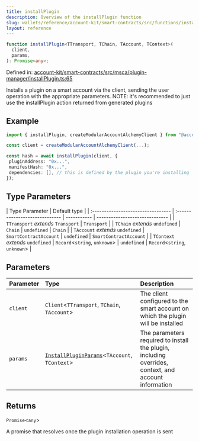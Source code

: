 ```yaml
---
title: installPlugin
description: Overview of the installPlugin function
slug: wallets/reference/account-kit/smart-contracts/src/functions/installPlugin
layout: reference
---
```


```ts
function installPlugin<TTransport, TChain, TAccount, TContext>(
  client,
  params,
): Promise<any>;
```

Defined in: [account-kit/smart-contracts/src/msca/plugin-manager/installPlugin.ts:65](https://github.com/alchemyplatform/aa-sdk/blob/49e74eee8606f480b200b4612d00d950da8a8742/account-kit/smart-contracts/src/msca/plugin-manager/installPlugin.ts#L65)

Installs a plugin on a smart account via the client, sending the user operation with the appropriate parameters.
NOTE: it's recommended to just use the installPlugin action returned from generated plugins

## Example

```ts
import { installPlugin, createModularAccountAlchemyClient } from "@account-kit/smart-contracts";

const client = createModularAccountAlchemyClient(...);

const hash = await installPlugin(client, {
 pluginAddress: "0x...",
 manifestHash: "0x...",
 dependencies: [], // this is defined by the plugin you're installing
});
```

## Type Parameters

| Type Parameter                     | Default type                   |
| :--------------------------------- | :----------------------------- | ----------- | ------------------------------ |
| `TTransport` _extends_ `Transport` | `Transport`                    |
| `TChain` _extends_ `undefined`     | `Chain`                        | `undefined` | `Chain`                        |
| `TAccount` _extends_ `undefined`   | `SmartContractAccount`         | `undefined` | `SmartContractAccount`         |
| `TContext` _extends_ `undefined`   | `Record`\<`string`, `unknown`> | `undefined` | `Record`\<`string`, `unknown`> |

## Parameters

| Parameter | Type                                                                                      | Description                                                                                          |
| :-------- | :---------------------------------------------------------------------------------------- | :--------------------------------------------------------------------------------------------------- |
| `client`  | `Client`\<`TTransport`, `TChain`, `TAccount`>                                             | The client configured to the smart account on which the plugin will be installed                     |
| `params`  | [`InstallPluginParams`](../type-aliases/InstallPluginParams.mdx)\<`TAccount`, `TContext`> | The parameters required to install the plugin, including overrides, context, and account information |

## Returns

`Promise`\<`any`>

A promise that resolves once the plugin installation operation is sent

